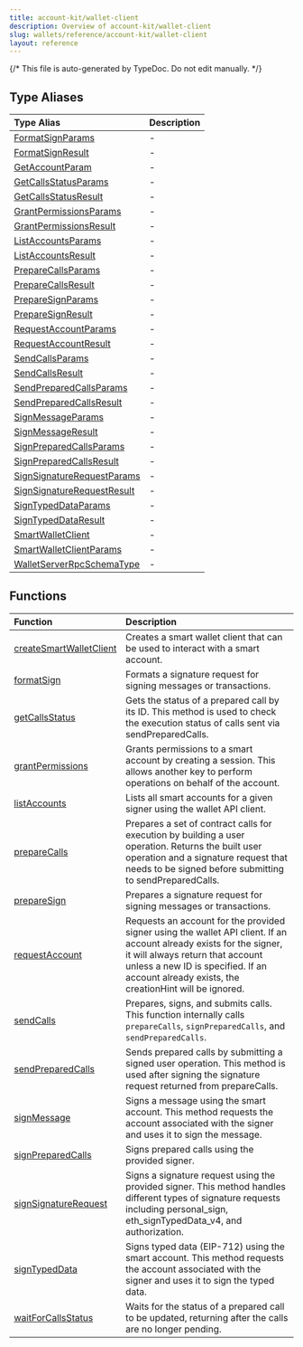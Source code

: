 ```yaml
---
title: account-kit/wallet-client
description: Overview of account-kit/wallet-client
slug: wallets/reference/account-kit/wallet-client
layout: reference
---
```


{/* This file is auto-generated by TypeDoc. Do not edit manually. */}

## Type Aliases

| Type Alias                                                                | Description |
| :------------------------------------------------------------------------ | :---------- |
| [FormatSignParams](type-aliases/FormatSignParams.mdx)                     | -           |
| [FormatSignResult](type-aliases/FormatSignResult.mdx)                     | -           |
| [GetAccountParam](type-aliases/GetAccountParam.mdx)                       | -           |
| [GetCallsStatusParams](type-aliases/GetCallsStatusParams.mdx)             | -           |
| [GetCallsStatusResult](type-aliases/GetCallsStatusResult.mdx)             | -           |
| [GrantPermissionsParams](type-aliases/GrantPermissionsParams.mdx)         | -           |
| [GrantPermissionsResult](type-aliases/GrantPermissionsResult.mdx)         | -           |
| [ListAccountsParams](type-aliases/ListAccountsParams.mdx)                 | -           |
| [ListAccountsResult](type-aliases/ListAccountsResult.mdx)                 | -           |
| [PrepareCallsParams](type-aliases/PrepareCallsParams.mdx)                 | -           |
| [PrepareCallsResult](type-aliases/PrepareCallsResult.mdx)                 | -           |
| [PrepareSignParams](type-aliases/PrepareSignParams.mdx)                   | -           |
| [PrepareSignResult](type-aliases/PrepareSignResult.mdx)                   | -           |
| [RequestAccountParams](type-aliases/RequestAccountParams.mdx)             | -           |
| [RequestAccountResult](type-aliases/RequestAccountResult.mdx)             | -           |
| [SendCallsParams](type-aliases/SendCallsParams.mdx)                       | -           |
| [SendCallsResult](type-aliases/SendCallsResult.mdx)                       | -           |
| [SendPreparedCallsParams](type-aliases/SendPreparedCallsParams.mdx)       | -           |
| [SendPreparedCallsResult](type-aliases/SendPreparedCallsResult.mdx)       | -           |
| [SignMessageParams](type-aliases/SignMessageParams.mdx)                   | -           |
| [SignMessageResult](type-aliases/SignMessageResult.mdx)                   | -           |
| [SignPreparedCallsParams](type-aliases/SignPreparedCallsParams.mdx)       | -           |
| [SignPreparedCallsResult](type-aliases/SignPreparedCallsResult.mdx)       | -           |
| [SignSignatureRequestParams](type-aliases/SignSignatureRequestParams.mdx) | -           |
| [SignSignatureRequestResult](type-aliases/SignSignatureRequestResult.mdx) | -           |
| [SignTypedDataParams](type-aliases/SignTypedDataParams.mdx)               | -           |
| [SignTypedDataResult](type-aliases/SignTypedDataResult.mdx)               | -           |
| [SmartWalletClient](type-aliases/SmartWalletClient.mdx)                   | -           |
| [SmartWalletClientParams](type-aliases/SmartWalletClientParams.mdx)       | -           |
| [WalletServerRpcSchemaType](type-aliases/WalletServerRpcSchemaType.mdx)   | -           |

## Functions

| Function                                                         | Description                                                                                                                                                                                                                                            |
| :--------------------------------------------------------------- | :----------------------------------------------------------------------------------------------------------------------------------------------------------------------------------------------------------------------------------------------------- |
| [createSmartWalletClient](functions/createSmartWalletClient.mdx) | Creates a smart wallet client that can be used to interact with a smart account.                                                                                                                                                                       |
| [formatSign](functions/formatSign.mdx)                           | Formats a signature request for signing messages or transactions.                                                                                                                                                                                      |
| [getCallsStatus](functions/getCallsStatus.mdx)                   | Gets the status of a prepared call by its ID. This method is used to check the execution status of calls sent via sendPreparedCalls.                                                                                                                   |
| [grantPermissions](functions/grantPermissions.mdx)               | Grants permissions to a smart account by creating a session. This allows another key to perform operations on behalf of the account.                                                                                                                   |
| [listAccounts](functions/listAccounts.mdx)                       | Lists all smart accounts for a given signer using the wallet API client.                                                                                                                                                                               |
| [prepareCalls](functions/prepareCalls.mdx)                       | Prepares a set of contract calls for execution by building a user operation. Returns the built user operation and a signature request that needs to be signed before submitting to sendPreparedCalls.                                                  |
| [prepareSign](functions/prepareSign.mdx)                         | Prepares a signature request for signing messages or transactions.                                                                                                                                                                                     |
| [requestAccount](functions/requestAccount.mdx)                   | Requests an account for the provided signer using the wallet API client. If an account already exists for the signer, it will always return that account unless a new ID is specified. If an account already exists, the creationHint will be ignored. |
| [sendCalls](functions/sendCalls.mdx)                             | Prepares, signs, and submits calls. This function internally calls `prepareCalls`, `signPreparedCalls`, and `sendPreparedCalls`.                                                                                                                       |
| [sendPreparedCalls](functions/sendPreparedCalls.mdx)             | Sends prepared calls by submitting a signed user operation. This method is used after signing the signature request returned from prepareCalls.                                                                                                        |
| [signMessage](functions/signMessage.mdx)                         | Signs a message using the smart account. This method requests the account associated with the signer and uses it to sign the message.                                                                                                                  |
| [signPreparedCalls](functions/signPreparedCalls.mdx)             | Signs prepared calls using the provided signer.                                                                                                                                                                                                        |
| [signSignatureRequest](functions/signSignatureRequest.mdx)       | Signs a signature request using the provided signer. This method handles different types of signature requests including personal_sign, eth_signTypedData_v4, and authorization.                                                                       |
| [signTypedData](functions/signTypedData.mdx)                     | Signs typed data (EIP-712) using the smart account. This method requests the account associated with the signer and uses it to sign the typed data.                                                                                                    |
| [waitForCallsStatus](functions/waitForCallsStatus.mdx)           | Waits for the status of a prepared call to be updated, returning after the calls are no longer pending.                                                                                                                                                |
